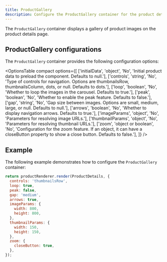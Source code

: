 ```yaml
---
title: ProductGallery
description: Configure the ProductGallery container for the product details page drop-in component.
---
```



The `ProductGallery` container displays a gallery of product images on the product details page.

## ProductGallery configurations

The `ProductGallery` container provides the following configuration options:

<OptionsTable
  compact
  options={[
    ['initialData', 'object', 'No', 'Initial product data to preload the component. Defaults to null.'],
    ['controls', 'string', 'No', 'Type of controls for navigation. Options are thumbnailsRow, thumbnailsColumn, dots, or null. Defaults to dots.'],
    ['loop', 'boolean', 'No', 'Whether to loop the images in the carousel. Defaults to true.'],
    ['peak', 'boolean', 'No', 'Whether to enable the peak feature. Defaults to false.'],
    ['gap', 'string', 'No', 'Gap size between images. Options are small, medium, large, or null. Defaults to null.'],
    ['arrows', 'boolean', 'No', 'Whether to display navigation arrows. Defaults to true.'],
    ['imageParams', 'object', 'No', 'Parameters for resolving image URLs.'],
    ['thumbnailParams', 'object', 'No', 'Parameters for resolving thumbnail URLs.'],
    ['zoom', 'object or boolean', 'No', 'Configuration for the zoom feature. If an object, it can have a closeButton property to show a close button. Defaults to false.'],
  ]}
/>

## Example

The following example demonstrates how to configure the `ProductGallery` container:

```js
return productRenderer.render(ProductDetails, {
  controls: 'thumbnailsRow',
  loop: true,
  peak: false,
  gap: 'medium',
  arrows: true,
  imageParams: {
    width: 800,
    height: 800,
  },
  thumbnailParams: {
    width: 150,
    height: 150,
  },
  zoom: {
    closeButton: true,
  },
});
```